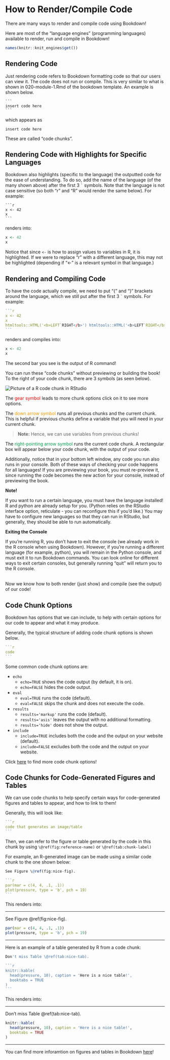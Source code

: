 # How to Render/Compile Code {#render-code}

There are many ways to render and compile code using Bookdown!

Here are most of the "language engines" (programming languages) available to render, run and compile in Bookdown!

```r
names(knitr::knit_engines$get())
```
## Rendering Code

Just rendering code refers to Bookdown formatting code so that our users can view it. The code does not run or compile. This is very similar to what is shown in 020-module-1.Rmd of the bookdown template. An example is shown below.

````
```
insert code here
```
````

which appears as

```
insert code here
```

These are called "code chunks".

## Rendering Code with Highlights for Specific Languages

Bookdown also highlights (specific to the language) the outputted code for the ease of understanding. To do so, add the name of the language (of the many shown above) after the first  3 ``` ` ``` symbols. Note that the language is not case sensitive (so both "r" and "R" would render the same below). For example:

````
```r
x <- 42
x
```
````

renders into: 

```r
x <- 42
x
```

Notice that since `<-` is how to assign values to variables in R, it is highlighted. If we were to replace "r" with a different language, this may not be highlighted (depending if "<-" is a relevant symbol in that language.)

## Rendering and Compiling Code

To have the code actually compile, we need to put "{" and "}" brackets around the language, which we still put after the first 3 ``` ` ``` symbols. For example:

<!-- make the language some arbirtary language, since we just want to show what the code would look like -->

````r
```r
x <- 42
x
htmltools::HTML('<b>LEFT`RIGHT</b>') htmltools::HTML('<b>LEFT`RIGHT</b>') htmltools::HTML('<b>LEFT`RIGHT</b>')
```
````

renders and compiles into: 

```r
x <- 42
x
```

The second bar you see is the output of R command!

You can run these "code chunks" without previewing or building the book! To the right of your code chunk, there are 3 symbols (as seen below). 

<img src="https://docs.google.com/drawings/d/e/2PACX-1vSAWwloWK_sYRV44BYYCC2lhBpxLQQvkSYlJECfHnlYTwg7aPSPgOWuUfp_ybZQkAQ8QYSwUpH378Hv/pub?w=3763&amp;h=1237" alt="Picture of a R code chunk in RStudio">

The <span style="color:#FF0000;">gear symbol</span> leads to more chunk options click on it to see more options.

The <span style="color:#ff9900;">down arrow symbol</span> runs all previous chunks and the current chunk. This is helpful if previous chunks define a variable that you will need in your current chunk.

> **Note:** Hence, we can use variables from previous chunks!

The <span style="color:#05a34f;">right-pointing arrow symbol</span> runs the current code chunk. A rectangular box will appear below your code chunk, with the output of your code.

Additionally, notice that in your bottom left window, any code you run also runs in your console. Both of these ways of checking your code happens for all languages! If you are previewing your book, you must re-preview it, since running the code becomes the new action for your console, instead of previewing the book.

:::: {.redbox data-latex=""}
::: {.center data-latex=""}
**Note!**
:::

If you want to run a certain language, you must have the language installed! R and python are already setup for you. (Python relies on the RStudio interface option, reticulate - you can reconfigure this if you'd like.) You may have to configure new languages so that they can run in RStudio, but generally, they should be able to run automatically.
::::

<p style="font-size: 8px;"></p>

:::: {.bluebox data-latex=""}
::: {.center data-latex=""}
**Exiting the Console**
:::

If you're running R, you don't have to exit the console (we already work in the R console when using Bookdown). However, if you're running a different language (for example, python), you will remain in the Python console, and must exit it to run Bookdown commands. You can look online for different ways to exit certain consoles, but generally running "quit" will return you to the R console.
::::

<br>
Now we know how to both render (just show) and compile (see the output) of our code!

## Code Chunk Options

Bookdown has options that we can include, to help with certain options for our code to appear and what it may produce. 

Generally, the typical structure of adding code chunk options is shown below.

````r
```r
code
```
````


Some common code chunk options are:

- `echo`
  - `echo=TRUE` shows the code output (by default, it is on).
  - `echo=FALSE` hides the code output.
- `eval`
  - `eval=TRUE` runs the code (default).
  - `eval=FALSE` skips the chunk and does not execute the code.
- `results`
  - `results='markup'` runs the code (default).
  - `results='asis'` leaves the output with no additional formatting.
  - `results='hide'` does not show the output.
- `include`
  - `include=TRUE` includes both the code and the output on your website (default).
  - `include=FALSE` excludes both the code and the output on your website.

Click <a href="https://bookdown.org/yihui/rmarkdown-cookbook/chunk-options.html" target="_blank">here</a> to find more code chunk options!



## Code Chunks for Code-Generated Figures and Tables

We can use code chunks to help specify certain ways for code-generated figures and tables to appear, and how to link to them!

Generally, this will look like:

````r
```r
code that generates an image/table
```
````

Then, we can refer to the figure or table generated by the code in this chunk by using `\@ref(fig:reference-name)` or `\@ref(tab:chunk-label)`

For example, an R-generated image can be made using a similar code chunk to the one shown below:

````r
See Figure \@ref(fig:nice-fig).

```r
par(mar = c(4, 4, .1, .1))
plot(pressure, type = 'b', pch = 19)
```
````

This renders into:

---

See Figure \@ref(fig:nice-fig).

```r
par(mar = c(4, 4, .1, .1))
plot(pressure, type = 'b', pch = 19)
```

---

Here is an example of a table generated by R from a code chunk:

````r
Don't miss Table \@ref(tab:nice-tab).

```r
knitr::kable(
  head(pressure, 10), caption = 'Here is a nice table!',
  booktabs = TRUE
)
```
````

This renders into:

---

Don't miss Table \@ref(tab:nice-tab).

```r
knitr::kable(
  head(pressure, 10), caption = 'Here is a nice table!',
  booktabs = TRUE
)
```

---

You can find more inforamtion on figures and tables in Bookdown <a href="https://bookdown.org/yihui/rmarkdown/r-code.html#figures" target="_blank">here</a>!
